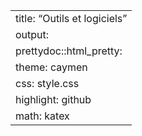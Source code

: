 ---
title: "Outils et logiciels"
output:
  prettydoc::html_pretty:
    theme: caymen
    css: style.css
    highlight: github
    math: katex
---